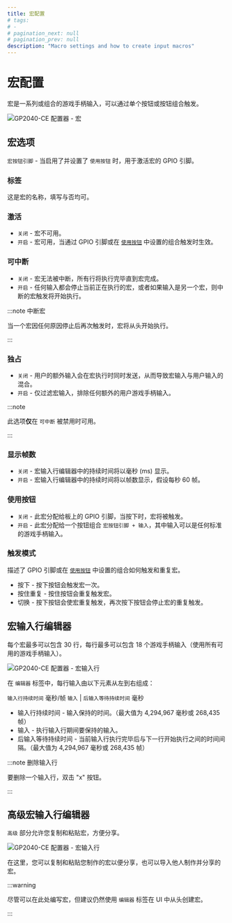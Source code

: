 ```yaml
---
title: 宏配置
# tags:
# -
# pagination_next: null
# pagination_prev: null
description: "Macro settings and how to create input macros"
---
```


# 宏配置

宏是一系列或组合的游戏手柄输入，可以通过单个按钮或按钮组合触发。

![GP2040-CE 配置器 - 宏](../../assets/images/gpc-macros.png)

## 宏选项

`宏按钮引脚` - 当启用了并设置了 `使用按钮` 时，用于激活宏的 GPIO 引脚。

### 标签

这是宏的名称，填写与否均可。

### 激活

- `关闭` - 宏不可用。
- `开启` - 宏可用，当通过 GPIO 引脚或在 [`使用按钮`](#使用按钮) 中设置的组合触发时生效。

### 可中断

- `关闭` - 宏无法被中断，所有行将执行完毕直到宏完成。
- `开启` - 任何输入都会停止当前正在执行的宏，或者如果输入是另一个宏，则中断的宏触发将开始执行。

:::note 中断宏

当一个宏因任何原因停止后再次触发时，宏将从头开始执行。

:::

### 独占

- `关闭` - 用户的额外输入会在宏执行时同时发送，从而导致宏输入与用户输入的混合。
- `开启` - 仅过滤宏输入，排除任何额外的用户游戏手柄输入。

:::note

此选项**仅**在 `可中断` 被禁用时可用。

:::

### 显示帧数

- `关闭` - 宏输入行编辑器中的持续时间将以毫秒 (ms) 显示。
- `开启` - 宏输入行编辑器中的持续时间将以帧数显示，假设每秒 60 帧。

### 使用按钮

- `关闭` - 此宏分配给板上的 GPIO 引脚，当按下时，宏将被触发。
- `开启` - 此宏分配给一个按钮组合 `宏按钮引脚 + 输入`，其中输入可以是任何标准的游戏手柄输入。

### 触发模式

描述了 GPIO 引脚或在 [`使用按钮`](#使用按钮) 中设置的组合如何触发和重复宏。

- 按下 - 按下按钮会触发宏一次。
- 按住重复 - 按住按钮会重复触发宏。
- 切换 - 按下按钮会使宏重复触发，再次按下按钮会停止宏的重复触发。

## 宏输入行编辑器

每个宏最多可以包含 30 行，每行最多可以包含 18 个游戏手柄输入（使用所有可用的游戏手柄输入）。

![GP2040-CE 配置器 - 宏输入行](../../assets/images/gpc-macros-input-line.png)

在 `编辑器` 标签中，每行输入由以下元素从左到右组成：

`输入行持续时间` 毫秒/帧 `输入` | `后输入等待持续时间` 毫秒

- 输入行持续时间 - 输入保持的时间。（最大值为 4,294,967 毫秒或 268,435 帧）
- 输入 - 执行输入行期间要保持的输入。
- 后输入等待持续时间 - 当前输入行执行完毕后与下一行开始执行之间的时间间隔。（最大值为 4,294,967 毫秒或 268,435 帧）

:::note 删除输入行

要删除一个输入行，双击 "x" 按钮。

:::

## 高级宏输入行编辑器

`高级` 部分允许您复制和粘贴宏，方便分享。

![GP2040-CE 配置器 - 宏输入行](../../assets/images/gpc-macros-input-line-advanced.png)

在这里，您可以复制和粘贴您制作的宏以便分享，也可以导入他人制作并分享的宏。

:::warning

尽管可以在此处编写宏，但建议仍然使用 `编辑器` 标签在 UI 中从头创建宏。

:::
